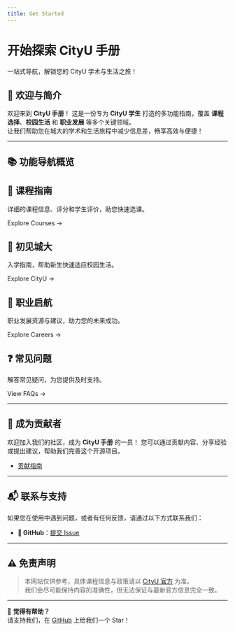 ```yaml
---
title: Get Started
---
```



<h1 className={styles.gradientTitle}>开始探索 CityU 手册</h1>
<p className={styles.subtitle}>一站式导航，解锁您的 CityU 学术与生活之旅！</p>
<div className={styles.divider}></div>

## 🎉 欢迎与简介

欢迎来到 **CityU 手册**！
这是一份专为 **CityU 学生** 打造的多功能指南，覆盖 **课程选择**、**校园生活** 和 **职业发展** 等多个关键领域。  
让我们帮助您在城大的学术和生活旅程中减少信息差，畅享高效与便捷！

---

## 📚 功能导航概览

<div className={styles.features}>

<section className={styles.feature}>
  <Link to="/docs/courses/intro" className={styles.featureLink}>
    <h2>📘 课程指南</h2>
  </Link>
  <p>详细的课程信息、评分和学生评价，助您快速选课。</p>
  <Link to="/docs/courses/intro">Explore Courses →</Link>
</section>

<section className={styles.feature}>
  <Link to="/docs/welcome/intro" className={styles.featureLink}>
    <h2>🏫 初见城大</h2>
  </Link>
  <p>入学指南，帮助新生快速适应校园生活。</p>
  <Link to="/docs/welcome/intro">Explore CityU →</Link>
</section>

<section className={styles.feature}>
  <Link to="/docs/career/intro" className={styles.featureLink}>
    <h2>💼 职业启航</h2>
  </Link>
  <p>职业发展资源与建议，助力您的未来成功。</p>
  <Link to="/docs/career/intro">Explore Careers →</Link>
</section>

<section className={styles.feature}>
  <Link to="/docs/faq/intro" className={styles.featureLink}>
    <h2>❓ 常见问题</h2>
  </Link>
  <p>解答常见疑问，为您提供及时支持。</p>
  <Link to="/docs/faq/intro">View FAQs →</Link>
</section>

</div>

---

## 🤝 成为贡献者

欢迎加入我们的社区，成为 **CityU 手册** 的一员！
您可以通过贡献内容、分享经验或提出建议，帮助我们完善这个开源项目。

- [贡献指南](https://penjc.github.io/cityU-navigator/contributing)

---

## 📬 联系与支持

如果您在使用中遇到问题，或者有任何反馈，请通过以下方式联系我们：

- **🐙 GitHub**：[提交 Issue](https://github.com/penjc/cityU-navigator/issues)

---

## ⚠️ 免责声明

> 本网站仅供参考，具体课程信息与政策请以 [CityU 官方](https://www.cityu.edu.hk) 为准。  
> 我们会尽可能保持内容的准确性，但无法保证与最新官方信息完全一致。

---

🌟 **觉得有帮助？**  
请支持我们，在 [GitHub](https://github.com/penjc/cityU-navigator) 上给我们一个 Star！